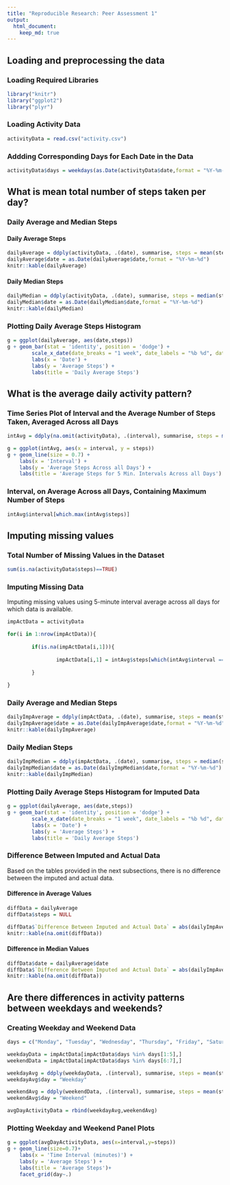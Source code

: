 ```yaml
---
title: "Reproducible Research: Peer Assessment 1"
output: 
  html_document:
    keep_md: true
---
```



## Loading and preprocessing the data

### Loading Required Libraries

```r
library("knitr")
library("ggplot2")
library("plyr")
```

### Loading Activity Data

```r
activityData = read.csv("activity.csv")
```

### Addding Corresponding Days for Each Date in the Data

```r
activityData$days = weekdays(as.Date(activityData$date,format = "%Y-%m-%d"))
```

## What is mean total number of steps taken per day?

### Daily Average and Median Steps

#### Daily Average Steps

```r
dailyAverage = ddply(activityData, .(date), summarise, steps = mean(steps))
dailyAverage$date = as.Date(dailyAverage$date,format = "%Y-%m-%d")
knitr::kable(dailyAverage)
```

#### Daily Median Steps

```r
dailyMedian = ddply(activityData, .(date), summarise, steps = median(steps))
dailyMedian$date = as.Date(dailyMedian$date,format = "%Y-%m-%d")
knitr::kable(dailyMedian)
```

### Plotting Daily Average Steps Histogram

```r
g = ggplot(dailyAverage, aes(date,steps))
g + geom_bar(stat = 'identity', position = 'dodge') +
        scale_x_date(date_breaks = "1 week", date_labels = "%b %d", date_minor_breaks = "1 day") +
        labs(x = 'Date') + 
        labs(y = 'Average Steps') +
        labs(title = 'Daily Average Steps')
```

## What is the average daily activity pattern?

### Time Series Plot of Interval and the Average Number of Steps Taken, Averaged Across all Days

```r
intAvg = ddply(na.omit(activityData), .(interval), summarise, steps = mean(steps))

g = ggplot(intAvg, aes(x = interval, y = steps))
g + geom_line(size = 0.7) + 
    labs(x = 'Interval') + 
    labs(y = 'Average Steps Across all Days') +
    labs(title = 'Average Steps for 5 Min. Intervals Across all Days')
```
    
### Interval, on Average Across all Days, Containing Maximum Number of Steps

```r
intAvg$interval[which.max(intAvg$steps)]
```

## Imputing missing values

### Total Number of Missing Values in the Dataset

```r
sum(is.na(activityData$steps)==TRUE)
```

### Imputing Missing Data

Imputing missing values using 5-minute interval average across all days for which data is available.

```r
impActData = activityData

for(i in 1:nrow(impActData)){
        
        if(is.na(impActData[i,1])){
                
                impActData[i,1] = intAvg$steps[which(intAvg$interval == impActData$interval[i])]
                
        }
        
}
```

### Daily Average and Median Steps

```r
dailyImpAverage = ddply(impActData, .(date), summarise, steps = mean(steps))
dailyImpAverage$date = as.Date(dailyImpAverage$date,format = "%Y-%m-%d")
knitr::kable(dailyImpAverage)
```

### Daily Median Steps

```r
dailyImpMedian = ddply(impActData, .(date), summarise, steps = median(steps))
dailyImpMedian$date = as.Date(dailyImpMedian$date,format = "%Y-%m-%d")
knitr::kable(dailyImpMedian)
```

### Plotting Daily Average Steps Histogram for Imputed Data

```r
g = ggplot(dailyAverage, aes(date,steps))
g + geom_bar(stat = 'identity', position = 'dodge') +
        scale_x_date(date_breaks = "1 week", date_labels = "%b %d", date_minor_breaks = "1 day") +
        labs(x = 'Date') + 
        labs(y = 'Average Steps') +
        labs(title = 'Daily Average Steps')
```

### Difference Between Imputed and Actual Data

Based on the tables provided in the next subsections, there is no difference between the imputed and actual data.

#### Difference in Average Values

```r
diffData = dailyAverage
diffData$steps = NULL

diffData$`Difference Between Imputed and Actual Data` = abs(dailyImpAverage$steps - dailyAverage$steps)
knitr::kable(na.omit(diffData))
```

#### Difference in Median Values

```r
diffData$date = dailyAverage$date
diffData$`Difference Between Imputed and Actual Data` = abs(dailyImpAverage$steps - dailyAverage$steps)
knitr::kable(na.omit(diffData))
```

## Are there differences in activity patterns between weekdays and weekends?

### Creating Weekday and Weekend Data

```r
days = c("Monday", "Tuesday", "Wednesday", "Thursday", "Friday", "Saturday", "Sunday")

weekdayData = impActData[impActData$days %in% days[1:5],]
weekendData = impActData[impActData$days %in% days[6:7],]

weekdayAvg = ddply(weekdayData, .(interval), summarise, steps = mean(steps))
weekdayAvg$day = "Weekday"

weekendAvg = ddply(weekendData, .(interval), summarise, steps = mean(steps))
weekendAvg$day = "Weekend"

avgDayActivityData = rbind(weekdayAvg,weekendAvg)
```

### Plotting Weekday and Weekend Panel Plots

```r
g = ggplot(avgDayActivityData, aes(x=interval,y=steps))
g + geom_line(size=0.7)+
    labs(x = 'Time Interval (minutes)') + 
    labs(y = 'Average Steps') +
    labs(title = 'Average Steps')+
    facet_grid(day~.)
```